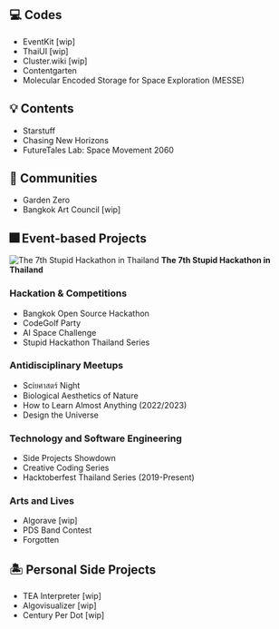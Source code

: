 ## 💻 Codes

- EventKit [wip]
- ThaiUI [wip]
- Cluster.wiki [wip]
- Contentgarten
- Molecular Encoded Storage for Space Exploration (MESSE)

## 💡 Contents

- Starstuff
- Chasing New Horizons
- FutureTales Lab: Space Movement 2060

## 🚀 Communities

- Garden Zero
- Bangkok Art Council [wip]

## 🎆 Event-based Projects

![The 7th Stupid Hackathon in Thailand](/sht7.jpeg)
**The 7th Stupid Hackathon in Thailand**

### Hackation & Competitions

- Bangkok Open Source Hackathon
- CodeGolf Party
- AI Space Challenge
- Stupid Hackathon Thailand Series

### Antidisciplinary Meetups

- Sciยศาสตร์ Night
- Biological Aesthetics of Nature
- How to Learn Almost Anything (2022/2023)
- Design the Universe

### Technology and Software Engineering

- Side Projects Showdown
- Creative Coding Series
- Hacktoberfest Thailand Series (2019-Present)

### Arts and Lives

- Algorave [wip]
- PDS Band Contest
- Forgotten

## 🏝️ Personal Side Projects

- TEA Interpreter [wip]
- Algovisualizer [wip]
- Century Per Dot [wip]
